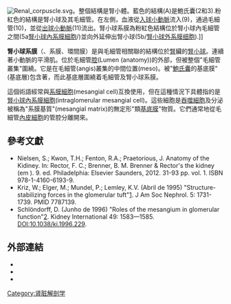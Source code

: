 {{Medical}}
[[Image:Renal_corpuscle.svg|thumb]]。整個結構是腎小體。藍色的結構(A)是鮑氏囊(2和3).粉紅色的結構是腎小球及其毛細管。在左側，血液從[[入球小動脈|入球小動脈]]流入(9)，通過毛細管(10)，並從[[出球小動脈|出球小動脈]](11)流出。腎小球系膜為粉紅色結構位於腎小球內毛細管之間(5a[[腎小球內系膜細胞|腎小球內系膜細胞]]/)並向外延伸出腎小球(5b/[[腎小球外系膜细胞|腎小球外系膜细胞]]).]]

'''腎小球系膜'''（{{lang|en|mesangium}}、系膜、環間膜）是與毛細管相關聯的結構位於[[腎|腎]]臟的[[腎小球|腎小球]]。連續著小動脈的平滑肌。位於毛細管[[腔_(解剖學)|腔]](Lumen (anatomy))的外部，但被整個"毛細管叢集"圍繞。它是在毛細管(angis)叢集的中間位置(meso)。被"[[鮑氏囊|鮑氏囊]]的基底膜"(基底層)包含著，而此基底層圍繞着毛細管及腎小球系膜。

這個術語經常與[[系膜細胞|系膜細胞]](mesangial cell)互換使用，但在這種情況下具體指的是[[腎小球內系膜細胞|腎小球內系膜細胞]](intraglomerular mesangial cell)。這些細胞是[[吞噬細胞|吞噬細胞]]及分泌被稱為"系膜基質"(mesangial matrix)的無定形"類[[基底膜|基底膜]]"物質。它們通常地從毛細管[[內皮|內皮細胞]]的管腔分離開來。

==參考文獻==
{{refbegin}}
*Nielsen, S.; Kwon, T.H.; Fenton, R.A.; Praetorious, J. Anatomy of the Kidiney. In: Rector, F. C.; Brenner, B. M. Brenner & Rector's the kidney (em ). 9. ed. Philadelphia: Elsevier Saunders, 2012. 31-93 pp. vol. 1. ISBN 978-1-4160-6193-9.
*Kriz, W.; Elger, M.; Mundel, P.; Lemley, K.V. (Abril de 1995) "Structure-stabilizing forces in the glomerular tuft"[http://jasn.asnjournals.org/content/5/10/1731.full.pdf]. J Am Soc Nephrol. 5: 1731-1739. PMID 7787139.
*Schlöndorff, D. (Junho de 1996) "Roles of the mesangium in glomerular function"[http://www.nature.com/ki/journal/v49/n6/pdf/ki1996229a.pdf]. Kidney International 49: 1583—1585. DOI:10.1038/ki.1996.229.
{{refend}}

==外部連結==
* {{eMedicineDictionary|Mesangium}}
* {{GeorgiaPhysiology|7/7ch03/7ch03p12}}
*{{DorlandsDict|five/000064972|Mesangium}}

{{Kidney}}

[[Category:肾脏解剖学|Category:肾脏解剖学]]